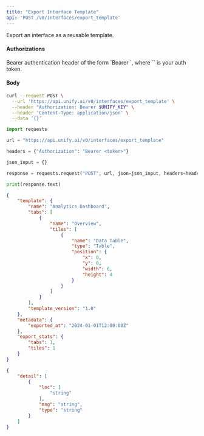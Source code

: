 ```yaml
---
title: "Export Interface Template"
api: 'POST /v0/interfaces/export_template'
---
```

Export an interface as a reusable template.

#### Authorizations

<ParamField header="Authorization" type="string" required="true">
  Bearer authentication header of the form `Bearer <token>`, where `<token>` is your auth token.
</ParamField>

#### Body

<ParamField body="include_metadata" type="boolean"  default="true">

</ParamField>

<ParamField body="description" type="string | null" >

</ParamField>

<ParamField body="tags" type="[string]"  default="[]">

</ParamField>

<ParamField body="template_name" type="string | null" >

</ParamField>

<ParamField body="interface_id" type="string | null" >

</ParamField>

<ParamField body="project" type="string | null" >

</ParamField>

<ParamField body="interface_name" type="string | null" >

</ParamField>

<ParamField body="checkpoint" type="boolean"  default="false">

</ParamField>

<RequestExample>

```bash cURL
curl --request POST \
  --url 'https://api.unify.ai/v0/interfaces/export_template' \
  --header "Authorization: Bearer $UNIFY_KEY" \
  --header 'Content-Type: application/json' \
  --data '{}'
```

```python Python
import requests

url = "https://api.unify.ai/v0/interfaces/export_template"

headers = {"Authorization": "Bearer <token>"}

json_input = {}

response = requests.request("POST", url, json=json_input, headers=headers)

print(response.text)
```

</RequestExample>
<ResponseExample>

```json 200
{
    "template": {
        "name": "Analytics Dashboard",
        "tabs": [
            {
                "name": "Overview",
                "tiles": [
                    {
                        "name": "Data Table",
                        "type": "Table",
                        "position": {
                            "x": 0,
                            "y": 0,
                            "width": 6,
                            "height": 4
                        }
                    }
                ]
            }
        ],
        "template_version": "1.0"
    },
    "metadata": {
        "exported_at": "2024-01-01T12:00:00Z"
    },
    "export_stats": {
        "tabs": 1,
        "tiles": 1
    }
}
```

```json 422
{
    "detail": [
        {
            "loc": [
                "string"
            ],
            "msg": "string",
            "type": "string"
        }
    ]
}
```

</ResponseExample>
